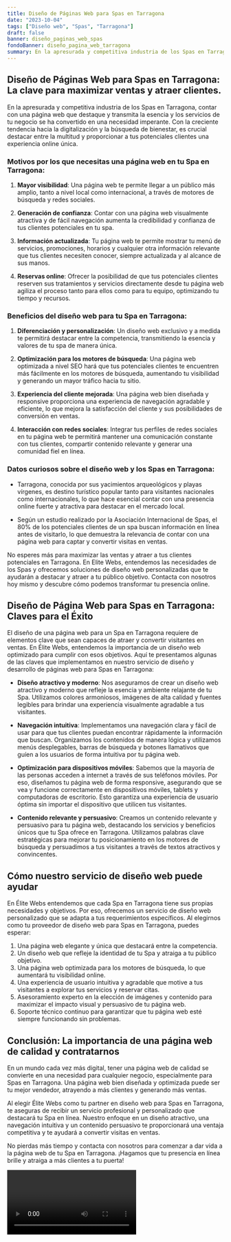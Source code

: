```yaml
---
title: Diseño de Páginas Web para Spas en Tarragona
date: "2023-10-04"
tags: ["Diseño web", "Spas", "Tarragona"]
draft: false
banner: diseño_paginas_web_spas
fondoBanner: diseño_pagina_web_tarragona
summary: En la apresurada y competitiva industria de los Spas en Tarragona, contar con una página web que destaque y transmita la esencia y los servicios de tu negocio se ha convertido en una necesidad imperante. Con la creciente tendencia hacia la digitalización y la búsqueda de bienestar, es crucial destacar entre la multitud y proporcionar a tus potenciales clientes una experiencia online única.
---
```



## Diseño de Páginas Web para Spas en Tarragona: La clave para maximizar ventas y atraer clientes.

En la apresurada y competitiva industria de los Spas en Tarragona, contar con una página web que destaque y transmita la esencia y los servicios de tu negocio se ha convertido en una necesidad imperante. Con la creciente tendencia hacia la digitalización y la búsqueda de bienestar, es crucial destacar entre la multitud y proporcionar a tus potenciales clientes una experiencia online única.

### Motivos por los que necesitas una página web en tu Spa en Tarragona:

1. **Mayor visibilidad**: Una página web te permite llegar a un público más amplio, tanto a nivel local como internacional, a través de motores de búsqueda y redes sociales.

2. **Generación de confianza**: Contar con una página web visualmente atractiva y de fácil navegación aumenta la credibilidad y confianza de tus clientes potenciales en tu spa.

3. **Información actualizada**: Tu página web te permite mostrar tu menú de servicios, promociones, horarios y cualquier otra información relevante que tus clientes necesiten conocer, siempre actualizada y al alcance de sus manos.

4. **Reservas online**: Ofrecer la posibilidad de que tus potenciales clientes reserven sus tratamientos y servicios directamente desde tu página web agiliza el proceso tanto para ellos como para tu equipo, optimizando tu tiempo y recursos.

### Beneficios del diseño web para tu Spa en Tarragona:

1. **Diferenciación y personalización**: Un diseño web exclusivo y a medida te permitirá destacar entre la competencia, transmitiendo la esencia y valores de tu spa de manera única.

2. **Optimización para los motores de búsqueda**: Una página web optimizada a nivel SEO hará que tus potenciales clientes te encuentren más fácilmente en los motores de búsqueda, aumentando tu visibilidad y generando un mayor tráfico hacia tu sitio.

3. **Experiencia del cliente mejorada**: Una página web bien diseñada y responsive proporciona una experiencia de navegación agradable y eficiente, lo que mejora la satisfacción del cliente y sus posibilidades de conversión en ventas.

4. **Interacción con redes sociales**: Integrar tus perfiles de redes sociales en tu página web te permitirá mantener una comunicación constante con tus clientes, compartir contenido relevante y generar una comunidad fiel en línea.

### Datos curiosos sobre el diseño web y los Spas en Tarragona:

- Tarragona, conocida por sus yacimientos arqueológicos y playas vírgenes, es destino turístico popular tanto para visitantes nacionales como internacionales, lo que hace esencial contar con una presencia online fuerte y atractiva para destacar en el mercado local.

- Según un estudio realizado por la Asociación Internacional de Spas, el 80% de los potenciales clientes de un spa buscan información en línea antes de visitarlo, lo que demuestra la relevancia de contar con una página web para captar y convertir visitas en ventas.

No esperes más para maximizar las ventas y atraer a tus clientes potenciales en Tarragona. En Elite Webs, entendemos las necesidades de los Spas y ofrecemos soluciones de diseño web personalizadas que te ayudarán a destacar y atraer a tu público objetivo. Contacta con nosotros hoy mismo y descubre cómo podemos transformar tu presencia online.

<GifSeo />

<Cta />

## Diseño de Página Web para Spas en Tarragona: Claves para el Éxito

El diseño de una página web para un Spa en Tarragona requiere de elementos clave que sean capaces de atraer y convertir visitantes en ventas. En Élite Webs, entendemos la importancia de un diseño web optimizado para cumplir con esos objetivos. Aquí te presentamos algunas de las claves que implementamos en nuestro servicio de diseño y desarrollo de páginas web para Spas en Tarragona:

- **Diseño atractivo y moderno**: Nos aseguramos de crear un diseño web atractivo y moderno que refleje la esencia y ambiente relajante de tu Spa. Utilizamos colores armoniosos, imágenes de alta calidad y fuentes legibles para brindar una experiencia visualmente agradable a tus visitantes.

- **Navegación intuitiva**: Implementamos una navegación clara y fácil de usar para que tus clientes puedan encontrar rápidamente la información que buscan. Organizamos los contenidos de manera lógica y utilizamos menús desplegables, barras de búsqueda y botones llamativos que guíen a los usuarios de forma intuitiva por tu página web.

- **Optimización para dispositivos móviles**: Sabemos que la mayoría de las personas acceden a internet a través de sus teléfonos móviles. Por eso, diseñamos tu página web de forma responsive, asegurando que se vea y funcione correctamente en dispositivos móviles, tablets y computadoras de escritorio. Esto garantiza una experiencia de usuario óptima sin importar el dispositivo que utilicen tus visitantes.

- **Contenido relevante y persuasivo**: Creamos un contenido relevante y persuasivo para tu página web, destacando los servicios y beneficios únicos que tu Spa ofrece en Tarragona. Utilizamos palabras clave estratégicas para mejorar tu posicionamiento en los motores de búsqueda y persuadimos a tus visitantes a través de textos atractivos y convincentes.

## Cómo nuestro servicio de diseño web puede ayudar

En Élite Webs entendemos que cada Spa en Tarragona tiene sus propias necesidades y objetivos. Por eso, ofrecemos un servicio de diseño web personalizado que se adapta a tus requerimientos específicos. Al elegirnos como tu proveedor de diseño web para Spas en Tarragona, puedes esperar:

1. Una página web elegante y única que destacará entre la competencia.
2. Un diseño web que refleje la identidad de tu Spa y atraiga a tu público objetivo.
3. Una página web optimizada para los motores de búsqueda, lo que aumentará tu visibilidad online.
4. Una experiencia de usuario intuitiva y agradable que motive a tus visitantes a explorar tus servicios y reservar citas.
5. Asesoramiento experto en la elección de imágenes y contenido para maximizar el impacto visual y persuasivo de tu página web.
6. Soporte técnico continuo para garantizar que tu página web esté siempre funcionando sin problemas.

## Conclusión: La importancia de una página web de calidad y contratarnos

En un mundo cada vez más digital, tener una página web de calidad se convierte en una necesidad para cualquier negocio, especialmente para Spas en Tarragona. Una página web bien diseñada y optimizada puede ser tu mejor vendedor, atrayendo a más clientes y generando más ventas.

Al elegir Élite Webs como tu partner en diseño web para Spas en Tarragona, te aseguras de recibir un servicio profesional y personalizado que destacará tu Spa en línea. Nuestro enfoque en un diseño atractivo, una navegación intuitiva y un contenido persuasivo te proporcionará una ventaja competitiva y te ayudará a convertir visitas en ventas.

No pierdas más tiempo y contacta con nosotros para comenzar a dar vida a la página web de tu Spa en Tarragona. ¡Hagamos que tu presencia en línea brille y atraiga a más clientes a tu puerta!

<Video />

<CtaBot job="Spas" city="Tarragona" />

<Gmaps query="Tarragona+españa+maps" />
